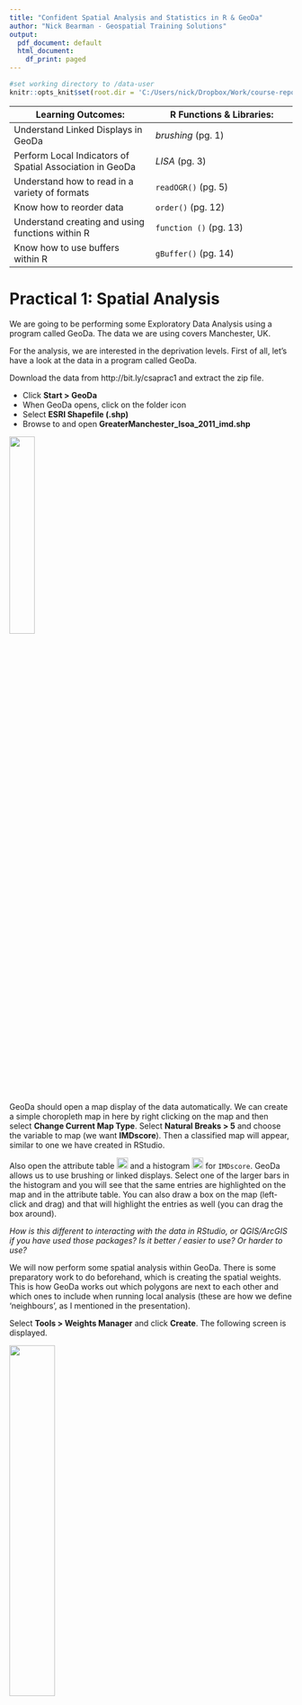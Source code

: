 ```yaml
---
title: "Confident Spatial Analysis and Statistics in R & GeoDa"
author: "Nick Bearman - Geospatial Training Solutions"
output:
  pdf_document: default
  html_document:
    df_print: paged
---
```


```r
#set working directory to /data-user
knitr::opts_knit$set(root.dir = 'C:/Users/nick/Dropbox/Work/course-repos/04-confident-spatial-analysis-r-geoda/data-user')
```

Learning Outcomes: | R Functions & Libraries:  
-------- | --------  
Understand Linked Displays in GeoDa  |  *brushing* (pg. 1)  
Perform Local Indicators of Spatial Association in GeoDa | *LISA* (pg. 3)   
Understand how to read in a variety of formats | `readOGR()` (pg. 5)  
Know how to reorder data | `order()` (pg. 12) 
Understand creating and using functions within R | `function ()` (pg. 13)    
Know how to use buffers within R  | `gBuffer()` (pg. 14)   
<!-- Tables have a max line length, if it is too long, the table gets shrunk -->


# Practical 1: Spatial Analysis

We are going to be performing some Exploratory Data Analysis using a program called GeoDa. The data we are using covers Manchester, UK. 

For the analysis, we are interested in the deprivation levels. First of all, let's have a look at the data in a program called GeoDa.

Download the data from http://bit.ly/csaprac1 and extract the zip file. 

- Click **Start > GeoDa** 
- When GeoDa opens, click on the folder icon 
- Select **ESRI Shapefile (.shp)** 
- Browse to and open **GreaterManchester_lsoa_2011_imd.shp** 

![](images/geoda-file-open-shape-file.png){ height=30% }



GeoDa should open a map display of the data automatically. We can create a simple choropleth map in here by right clicking on the map and then select **Change Current Map Type**. Select **Natural Breaks > 5** and choose the variable to map (we want **IMDscore**). Then a classified map will appear, similar to one we have created in RStudio. 

Also open the attribute table ![Attribute Table](images/attribute-table.png){ height=20 } and a histogram ![Histogram](images/histogram.png){ height=20 } for `IMDscore`. GeoDa allows us to use brushing or linked displays. Select one of the larger bars in the histogram and you will see that the same entries are highlighted on the map and in the attribute table. You can also draw a box on the map (left-click and drag) and that will highlight the entries as well (you can drag the box around). 

*How is this different to interacting with the data in RStudio, or QGIS/ArcGIS if you have used those packages? Is it better / easier to use? Or harder to use?*

We will now perform some spatial analysis within GeoDa. There is some preparatory work to do beforehand, which is creating the spatial weights. This is how GeoDa works out which polygons are next to each other and which ones to include when running local analysis (these are how we define 'neighbours', as I mentioned in the presentation).

Select **Tools > Weights Manager** and click **Create**.  The following screen is displayed. 

![](images/weights.png){ height=40% }

- Select **Add ID Variable...** and accept the default name.  
- You now need to choose the neighbourhood weight method.  Select **Queen Contiguity** and click **Create**.  
- The neighbourhood weight matrix is saved in a file.  A suggested name is given.  This is the LSOA shape file name with a suffix of .gal.  Select **Save** and after a few seconds you should see a message **Weights file `GreaterManchester_lsoa_2011_IMD.gal` created successfully**.  
- Click **OK** on this window and **Close** on the Weights File Creation window. The Weights Manager window should show the details of the neighbours you have just selected. 

Click ![](images/histogram-button.png){ height=20 } and you can see how many neighbours each polygon has. In my data, five is the most common number of neighbours. Close this and open the **Connectivity Map**, which shows the neighbours for each polygon. Close this and the Weights Manager when you are happy with it. 

## Moran's I

We can now start to explore the spatial patterns of the model we want to develop.  Click on the **Space** item on the GeoDa menu.  First we are going to look at the global indicator of spatial autocorrelation.  Select the first menu item **Univariate Moran's I**.  A list of variables is displayed.  Choose the `IMDscore` variable.  Select the weights file we created earlier. 

![](images/morans-i.png){ height=40% }

A new window opens with a scatterplot of the IMDscore variable and the lagged IMDscore variable.  The lagged IMDscore variable is the value of the IMD Score for the selected neighbourhood and its neighbours as defined when we set the spatial weights.  The scatter-plot suggests a positive correlation between the variables.  This means that there is a weak positive spatial autocorrelation. It has a value of 0.253 confirming this positive spatial autocorrelation. We will now look at the local indicators of spatial association.  

## Local Indicators of Spatial Association (LISA)

- Select **Space > Univariate Local Moran's I**. 
- Select the `IMDscore` variable from the list displayed and select the weights file used earlier (it should be selected automatically). 
- A screen with three checkboxes is shown.  Check all three and click **OK**.  A number of windows are produced. 
- The scatterplot is the same as we produced in the previous section. The two maps shown below are produced.  You will probably need to expand them to full screen to see the legends and patterns displayed. 

![](images/lisa.png){ height=35% }

The first map shows the extent to which neighbouring areas are clustered:  
  
- red areas are neighbourhoods with a high proportion of deprived areas surrounded by similar neighbourhoods 
- darker blue areas are neighbourhoods with a low proportion of deprived areas surrounded by similar neighbourhoods 
- lighter blue areas are neighbourhoods with a low proportion of deprived areas surrounded by neighbourhoods with a high proportion of deprived areas 
- pink areas are neighbourhoods with a high proportion of deprived areas surrounded by neighbourhoods with a low proportion of deprived areas 
- white areas are neighbourhoods where the surrounding neighbourhoods do not generate a statistically significant relationship. 

The second map shows the level of statistical significance.  The values are 0.05, 0.01 and 0.001.

We can see that areas of high and low deprivation cluster together.

Now that we have the clustering output, we can save these to the shapefile and then load them into R to map or to do other analysis. *Moving data from one GIS application to another is something that happens regularly with many of the projects I am working on!* 

Right click on the map and choose **Save Results**. Tick all three boxes (to save all of the results). This will create a new variable in the shapefile for each of the results we are saving. It should look like this:

![](images/save-lisa.png){ height=20% }

Open the attribute table within GeoDa ![](images/attribute-table.png){ height=20 } and you can see the three new variables on the right hand side of the table. Click the Save button ![](images/save.png){ height=20 } to save the updated shapefile. 

## Moran's I in R (optional exercise)

We can also perform the same analysis in R. Load this shapefile back into RStudio. We need to use the `SP` library for these commands.  

```r
#load library
  library(rgdal)
#read in file
  GreaterManchester_lsoa_2011_imd <- readOGR(".", "GreaterManchester_lsoa_2011_imd")
```

Your data should look like this:

```r
head(GreaterManchester_lsoa_2011_imd@data)
```

To do the Moran's I analysis, we need another library:

```r
#load the library
  library(spdep)
#work out the neighbours
  GreaterManchester_lsoa_nb <- poly2nb(GreaterManchester_lsoa_2011_imd)
#reformat the list of neighbours to a weight matrix
  GreaterManchester_lsoa_lw <- nb2listw(GreaterManchester_lsoa_nb)
#run the test
  moran.test(GreaterManchester_lsoa_2011_imd@data$IMDscore, GreaterManchester_lsoa_lw)
```

This gives us the Moran's I statistic, as well as some associated variables. It is possible to run a whole range of analysis, which goes beyond the scope of this course. 

*Very recently, there is now a R library that allows us to do some of the GeoDa analysis in R - have a look at https://geodacenter.github.io/rgeoda/.*

# Practical 2: Mapping and R/RStudio Recap

We are going to be looking at a range of data for Greater Manchester and we'll be using both RStudio and GeoDa. 

This is a good time to remind you about using scripts (i.e. make sure you use one!). It's also a good idea to use the project facility within RStudio. To do this, open RStudio, click **File > New Project...**. Then click **New Directory > Empty Project**, select a folder (e.g. Documents) and then type a new folder name where the project will be saved. Finally click **Create Project**. This will be your working directory. 

### Plotting maps using `sf`

First, let's load the libraries we need. 

```r
library(sf)
library(tmap)
```

Next, read in some data and plot the data.

```r
#read in data (download from OneDrive)
  manchester_lsoa <- st_read("GreaterManchester_lsoa_2011.shp")
  
```

```r
#plot data
  qtm(manchester_lsoa)
```

Each LSOA has a code and a name, we are looking at a range of IMD values; we need to join the spatial data to the attribute data. Download the IMD data from **http://bit.ly/2kFAlex** (or https://www.gov.uk/government/uploads/system/uploads/attachment_data/file/467774/File_7_ID_2015_All_ranks__deciles_and_scores_for_the_Indices_of_Deprivation__and_population_denominators.csv). This file contains the IMD data for 2015 for all LSOAs in England.

*There are 3 measures in this data - the IMD score, rank and decile. We will primarily be using the score, where the area with the highest score is the most deprived (with a rank of 1 and in the first decile).*

Download the CSV file to your working directory, rename it to something more sensible and read it in:

*Renaming files with long names to a much shorter file name is a good way of avoiding typos.*

```r
imd <- read.csv("File_7_ID_2015_All_ranks__deciles_and_scores_for_the_Indices_of_Deprivation__and_population_denominators.csv", header = TRUE)
```

```r
imd <- read.csv("imd.csv", header = TRUE)
```

Using `head(imd)` we can see some of the field names are rather long. Shorten them in RStudio (using the code below). For the moment we only need the IMD Score, Rank and Decile fields. Delete the others and we can always add them back in later if we need them *(this is an advantage of having a well-commented script!)*. 

```r
#delete columns we don't need
  imd <- imd[,1:7]
#rename columns
colnames(imd) <- c("LSOAcode","LSOAname","LADcode","LADname","IMDscore","IMDrank","IMDdecile")
```

Next, we need to join the data together. 

```r
manchester_lsoa <- merge(manchester_lsoa, imd, by.x="CODE", by.y="LSOAcode")
```

You should have something like this:

```r
head(manchester_lsoa)
```

We can also now plot the IMD score across Greater Manchester, using `tmap` (this code should be familiar to you!):

```r
#load library
  library(tmap)
#using tmap
  tm_shape(manchester_lsoa) +
    tm_polygons("IMDscore", title = "IMD Score", palette = "Blues", style = "jenks") +
    tm_layout(legend.title.size = 0.8)
```

### Plotting maps using `sp`

We can also use `sp` instead of `sf`:

First, let's load one of the libraries we need (install it if you don't have it already). 

```r
library(rgdal)
```

Next, read in some data and plot the data.

```r
#read in data
  manchester_lsoa <- readOGR(".", "GreaterManchester_lsoa_2011")
```

```r
#plot data
  plot(manchester_lsoa)
```

We can use the same `imd.csv` file from earlier:

```r
imd <- read.csv("File_7_ID_2015_All_ranks__deciles_and_scores_for_the_Indices_of_Deprivation__and_population_denominators.csv", header = TRUE)
```

```r
imd <- read.csv("imd.csv", header = TRUE)
```

```r
#delete columns we don't need
  imd <- imd[,1:7]
#rename columns
colnames(imd) <- c("LSOAcode","LSOAname","LADcode","LADname","IMDscore","IMDrank","IMDdecile")
```

Next, we need to join the data together. Note how the code is slightly different:

```r
manchester_lsoa@data <- merge(manchester_lsoa@data,imd,by.x="CODE",by.y="LSOAcode", all.x=TRUE)
```

You should have something like this:

```r
head(manchester_lsoa@data)
```

We can also now plot the IMD score across Greater Manchester, using `tmap` (this code should be familiar to you!):

```r
#load library
  library(tmap)
#using tmap
  tm_shape(manchester_lsoa) +
    tm_polygons("IMDscore", title = "IMD Score", palette = "Blues", style = "jenks") +
    tm_layout(legend.title.size = 0.8)
```

**Make sure you are happy with the code you have used. Check the glossary, help in RStudio (`?functionname`) or Google for any functions you have not come across before.**

### Plotting the map using `base` R (optional exercise)

We can also plot the data with the code using the base `plot()` command, not making use of the `tmap` library:

```r
#load libraries
  library(maptools)
  library(classInt)
  library(RColorBrewer)
#select variable to map
  var <- manchester_lsoa@data[,"IMDscore"]
#set colours & breaks
  breaks <- classIntervals(var, n = 6, style = "fisher")
  my_colours <- brewer.pal(6, "Blues")
#plot map
  plot(manchester_lsoa, col = my_colours[findInterval(var, breaks$brks, all.inside = TRUE)], 
       axes = FALSE, border = rgb(0.8,0.8,0.8,0)) 
  #the 4th parameter in the RGB value is transparency and 
  #0 means transparent (so we don't get a border at all).
#draw legend
  legend(x = 350382, y = 392310, legend = leglabs(breaks$brks), fill = my_colours, 
         bty = "n", cex = 0.7)
#add a title
  title("Greater Manchester: IMD 2015 Score by LSOA")
```

Now we have a map of IMD by LSOA in Greater Manchester. 




# Practical 3: Spatial Decision Making

Public transport has an important role to play in tackling deprivation. We can use RStudio to see where the trams in Manchester run and how they relate to deprived areas. 

Firstly, we need to load some libraries (`sf` and `tmap`) and a new one - `tidyverse`. Remember to install it if you need to. Then we need to read in and join the LSOA data. 

```r
library(sf)
library(tmap)
library(tidyverse)
#read in manchester LSOA data
  manchester_lsoa <- st_read("GreaterManchester_lsoa_2011.shp")
#join IMD data
  imd <- read.csv("imd.csv", header = TRUE)
  #delete columns we don't need
  imd <- imd[,1:7]
  #rename columns
  colnames(imd) <- c("LSOAcode","LSOAname","LADcode","LADname","IMDscore","IMDrank","IMDdecile")
  head(imd)
  manchester_lsoa <- merge(manchester_lsoa, imd, by.x = "CODE", by.y = "LSOAcode")
  head(manchester_lsoa)
```
  
Secondly, load the tramline data, available as a GeoJSON file. This is a different type of file to a shape file and is an XML based format (open it in Notepad if you are interested in how it is structured). `readOGR()` can read all sorts of file formats, so we can adapt the code easily.   
  
```r
  #download data
  download.file("http://www.nickbearman.me.uk/data/r/tram.zip","tram.zip")
#unzip
  unzip("tram.zip")
#read in tramline data
  tramlines <- st_read(dsn = "tramlines.geojson")
```

We also need the tram stations, which are only available as a CSV file with Eastings and Northings. 

```r
#read in CSV with tram station locations
  tram_stations_CSV <- read.csv("metrolink-stations.csv", header = TRUE)
```

Read the CSV file in (`metrolink-stations.csv`) and it should look like this:

```r
head(tram_stations_CSV)
```

We now need to convert this to a `sf` layer, like we did with the crime data in the Introduction course. 

From `head(tram_stations_CSV)`, we can see that the data consists of a number of columns, each with a heading. Two of these are called **X** and **Y**. These are the columns that give the coordinates (Eastings and Northings, as they are in BNG) of each station in the data you have just downloaded. There are also other columns, with various information. At the moment, the data is just in a data frame object - not any kind of spatial object.  To turn it into a spatial layer, enter the following:

```r
#make as a sf layer
tram_stations <- st_as_sf(tram_stations_CSV, coords = c('X', 'Y'), crs = 27700)
```

This function `st_as_sf() is a generic function allowing us to create `sf` objects. In this case it takes the `tram_stations_CSV` variable, extracts the coodinates `coords = c('X', 'Y')` and sets the CRS to British National Grid ` crs = 27700`. 

Try `head(tram_stations)` to see the attribute table, similar to earlier. 

We can also plot the data, on top of the Greater Manchester LSOAs. 

```r
#plot just tram stations
tm_shape(tram_stations) +
  tm_dots(tram_stations, size = 0.1, shape = 19, col = "darkred") 
#plot tram stations and LSOAs
tm_shape(tram_stations) +
  tm_dots(tram_stations, size = 0.1, shape = 19, col = "darkred") + 
  tm_shape(manchester_lsoa) +
  tm_borders()

```

We can see what the deprivation level is at each tram station, using a point in polygon analysis. The points are the tram stations and the polygons are the LSOAs. 

```r
#spatial join
stations_in_LSOA <- st_join(tram_stations, manchester_lsoa)

#view the data
stations_in_LSOA %>% View()
# the %>% (known as a pipe) is a piece of code from the tidyverse
```

At the moment, we have just picked one tram stations for reach LSOA. Most LSOAs only have one tram station in them, so this isn't a problem. However some LSOAs have more than on tram station in them. We can see this by counting how many tram stations are in each LSOA:

```r
#count stations in LSOA
stations_in_LSOA_count <- count(as_tibble(stations_in_LSOA), LSOAname) %>%
  print()
```

This will output the data to the console. If we want it in a view tab, do this:

```r
#count stations in LSOA
stations_in_LSOA_count <- count(as_tibble(stations_in_LSOA), LSOAname) %>%
  View()
```

Have a look in `stations_in_LSOA` for the LSOA `Trafford 004D` - you can see it is listed twice. For the moment we are just going to ignore this - but it is an issue with our analysis, and we will come back to it layer on.

Using the pipe `%>%` doesn't actually save the variable - it temporarily creates it and sends it to the `View()` function (in our case). However we need to use `stations_in_LSOA_count` later, so make sure you create it:

```r
#count stations in LSOA
stations_in_LSOA_count <- count(as_tibble(stations_in_LSOA), LSOAname)
```

## Reordering data

There is an `order()` function in R that allows us to reorder data. This is particularly useful if we want to display the 10 most and 10 least deprived stations! This code below creates a new variable with the data in a different order.

```r
stations_in_LSOA <- stations_in_LSOA[order(stations_in_LSOA$IMDscore, decreasing = TRUE), ]
```

We can then plot the top and bottom 10 stations:

```r
#stations
tm_shape(stations_in_LSOA) +
  tm_dots(stations_in_LSOA, size = 0.1, shape = 19, col = "darkred") 

#show top / bottom stations
tm_shape(stations_in_LSOA) +
  tm_dots(stations_in_LSOA, size = 0.1, shape = 19, col = "darkred") +
  tm_shape(stations_in_LSOA[1:10,]) +
  tm_dots(stations_in_LSOA[1:10,], size = 0.1, shape = 19, col = "red") +
  tm_shape(stations_in_LSOA[82:92,]) +
  tm_dots(stations_in_LSOA[82:92,], size = 0.1, shape = 19, col = "blue") 
```
  
So, which tram stop is the most deprived? and which is the least deprived?
  
```r
#most deprived
stations_in_LSOA[1,]
#least deprived
stations_in_LSOA[92,]
```

<!-- DROPPED STILL SP
## Creating a Function (optional exercise)

The code for doing a spatial join can easily be turned into a function within R. A function allows us to repeat a section of code with different data, without having to type out all of the lines again. This also hides some of the complexity from the user. For example, if we wanted to do a spatial join between railway stations and LSOAs, we could just substitute railway stations for trams. A function we have written ourselves works exactly the same way as many other functions we have used (`read.csv()`, `readOGR()`, etc.). Running a `SpatialJoin()` function we have written would look a bit like this:

```r
tram_stations_joined <- SpatialJoin(tram_stations, manchester_lsoa)
```

Where `tram_stations` and `manchester_lsoa` are the parameters, `SpatialJoin` the function name and `tram_stations_joined` the output. Currently, if you ran the line above, R would give an error message, as it doesn't know what that function is. To create the function (and it will appear in the environment list on the right) run this code:

```r
#function to join points with the attribute data of the polygons they overlay
SpatialJoin <- function(pts, polys) {
  #error checking
    if (!inherits(polys, "SpatialPolygonsDataFrame")) 
        stop("MUST BE SP SpatialPolygonsDataFrame OBJECT")
    if ((inherits(pts, "SpatialPointsDataFrame") | inherits(pts, "SpatialPoints")) == FALSE) 
        stop("Must be sp SpatialPointsDataFrame object")
  #extract points in overlay
    z <- pts[!is.na(over(pts, geometry(polys))),]
  #join attribute data  
    z@data <- data.frame(z@data, na.omit(over(pts,polys)) )
  #update projection
    z@proj4string <- pts@proj4string
  #return z
    z
}     
```

In a function it is common to use generic terms to refer to the inputs and outputs (e.g. pts, polys, z), because the function doesn't know (or care) whether we are dealing with tram stations or railway stations - it just cares that it is a point (or polygon) layer. 

This is where error checking comes in, which is what takes up the first half of the function. These check whether the poly variable is a polygon and the pts variable a points layer. If they are not, it will stop running and generate an error message. Try creating the function and running it. 

We can then repeat the process of working out which train station is the most and least deprived. The train stations for Manchester are included in the tram.zip file as `rail-stations.geojson` (originally from https://data.gov.uk/dataset/metrolink-and-rail-stations). Try writing the code to read the data in, join it, reorder it and display it on the map. 


-->

## Tram Stop Buffers

Currently we have been looking at just the LSOA each tram stop is within. However we could look at the LSOAs that are within a set distance (for example a 15 minute walk) of each tram stop. Why do you think we might we want to do this?

For this, we need to use a buffer - a circle of a set distance around each tram stop. At a speed of 3 mph, this is equal to about 1.2km. We can use the `st_buffer` function. 

```r
#plot the tram stations
  qtm(tram_stations)
#calculate the buffer (distance is 1200 meters)
  tram_stations_1200_buffer <- st_buffer(tram_stations, 1200)
#plot the buffer
  qtm(tram_stations_1200_buffer)
```

We now have the buffers (the circles) for each tram station. There are a number of different ways we can look at how the buffers and LSOAs relate to one another. We are going to look at a quite simple approach - convert the LSOAs to points and for each buffer take the average deprivation level of the LSOAs within the buffer. 

**There are a number of limitations with this method and this is something to think about as you work through this process: how could you do the analysis differently in the future?**

First, we need to convert the LSOA polygons into points. Fortunately, there is a function (`st_centroid()`) which will do this for us. This calculates the centre point (centroid) for each LSOA. The function creates a `sf` data frame.

```r
#convert polygons to points  
  manchester_lsoa_points <- st_centroid(manchester_lsoa) 
#plot points
  qtm(manchester_lsoa_points)
#plot points and LSOA
  tm_shape(manchester_lsoa) +
  tm_borders(col = "red") +
  tm_shape(manchester_lsoa_points) +
  tm_dots(manchester_lsoa_points, size = 0.1, shape = 19, col = "darkred") 
```

We also still have the IMD data in the variable:

```r
View(manchester_lsoa_points)
```

Now we have the train stations buffers as polygons and the LSOAs as points (as shown in the plot above). We can do the overlay manually by plotting the different data sets on top of one another. 

```r
#map of one station buffer with LSOA points in it
tm_shape(tram_stations_1200_buffer[1,]) +
  tm_borders(col = "red") +
  tm_shape(manchester_lsoa_points) +
  tm_dots(manchester_lsoa_points, size = 0.1, shape = 19, col = "darkred") 
```

However, to link the two we need to do a spatial join. This is similar to what we did earlier. 

```r
#st_join is a left join
#join each station to the LSOAs within the buffer
  tram_stations_IMD <- st_join(tram_stations_1200_buffer, manchester_lsoa_points)
  View(tram_stations_IMD)
```

Each station (`tram_stations_1200_buffer`) is listed multiple times - one for each LSOA (`manchester_lsoa_points`) which falls within the buffer. We can group this:

```r
#group by Station, take average IMDscore. 
  station_LSOA_IMD <- tram_stations_IMD %>% group_by(Label_Text) %>% summarise(mean(IMDscore)) 
#view the average IMD score for each station
View(station_LSOA_IMD)
qtm(station_LSOA_IMD)
```

Now we have each station buffer listed once, with the average IMD score (`mean(IMDscore)`). Currently they are still the buffers, which won't make sense to map, so we can convert them back to points (centriods):

```r
#still buffers (of each station), so convert to points (centriods)
station_LSOA_IMD_pt <- st_centroid(station_LSOA_IMD)
qtm(station_LSOA_IMD_pt)
```

Now we can map them:

```r
tm_shape(tram_stations_1200_buffer) +
  tm_borders(col = "red") +
  tm_shape(station_LSOA_IMD_pt) +
  tm_dots(station_LSOA_IMD_pt, size = 0.1, shape = 19, col = "darkred")
```

We can then reorder them, and map them according to the IMD:

```r
#reorder, most deprived at the top
station_LSOA_IMD_pt_ordered <- station_LSOA_IMD_pt[order(station_LSOA_IMD_pt$`mean(IMDscore)`, decreasing = TRUE), ]

head(station_LSOA_IMD_pt_ordered)

#plot map of average IMD score by station (top 10 in Red, bottom 10 in Blue)
tm_shape(station_LSOA_IMD_pt_ordered) +
  tm_dots(station_LSOA_IMD_pt_ordered, size = 0.1, shape = 19, col = "darkred") +
  tm_shape(station_LSOA_IMD_pt_ordered[1:10,]) +
  tm_dots(station_LSOA_IMD_pt_ordered[1:10,], size = 0.1, shape = 19, col = "red") +
  tm_shape(station_LSOA_IMD_pt_ordered[81:91,]) +
  tm_dots(station_LSOA_IMD_pt_ordered[81:91,], size = 0.1, shape = 19, col = "blue") 
```


We now have the average deprivation for each tram stop. **How is this different to our previous measure? What are the limitations?** 
  
- Discuss your results with a neighbour. How could the deprivation be calculated differently? 
- Try running the analysis with a different buffer. How easy is this within R compared to another GIS? 
- How about doing a polygon polygon overlay? How easy is this in R compared to another GIS? *See http://gis.stackexchange.com/questions/140504/extracting-intersection-areas-in-r for some interesting suggestions.*


## Future Developments (optional exercise)

We can extend this principle to look at groups of tram stops (either using just the stop location, or the buffer approach. For example, let's say there are some prospective new tram routes which could be built (see `future_tramlines` and `future_tramstops`).

We need to decide which route is the most important. For this exercise we are going to say that the route that gives access to the most deprived area(s) will be our recommended route (obviously there are many other factors that could be involved!). 

**Analyse the prospective new routes to see which reaches the areas with highest deprivation levels.**


-----

# Practical 3: Spatial Decision Making - SP Version

Public transport has an important role to play in tackling deprivation. We can use RStudio to see where the trams in Manchester run and how they relate to deprived areas. 

Firstly, load the tramline data, available as a GeoJSON file. This is a different type of file to a shape file and is an XML based format (open it in Notepad if you are interested in how it is structured). `readOGR()` can read all sorts of file formats, so we can adapt the code easily. 

```r
library(rgdal)
#read in and join manchester data
  manchester_lsoa <- readOGR(".", "GreaterManchester_lsoa_2011")
imd <- read.csv("imd.csv", header = TRUE)
  #delete columns we don't need
  imd <- imd[,1:7]
#rename columns
colnames(imd) <- c("LSOAcode","LSOAname","LADcode","LADname","IMDscore","IMDrank","IMDdecile")
  manchester_lsoa@data <- merge(manchester_lsoa@data,imd,by.x="CODE",by.y="LSOAcode", all.x=TRUE)
  head(manchester_lsoa@data)
  
#download data
  download.file("http://www.nickbearman.me.uk/data/r/tram.zip","tram.zip")
#unzip
  unzip("tram.zip")
#read in tramline data
  tramlines <- readOGR(dsn = "tramlines.geojson")
#if this doesn't work, try:
# tramlines <- readOGR(dsn = "tramlines.geojson", layer="OGRGeoJSON")
```

We also need the tram stations, which are only available as a CSV file with Eastings and Northings. 

```r
#read in CSV with tram station locations
  tram_stations_CSV <- read.csv("metrolink-stations.csv", header = TRUE)
```

Read the CSV file in (metrolink-stations.csv) and it should look like this:

```r
head(tram_stations_CSV)
```

We now need to convert this to a `SpatialPointsDataFrame`, like with the crime data in the Introduction course. 

From `head(tram_stations_CSV)`, we can see that the data consists of a number of columns, each with a heading. Two of these are called **X** and **Y**. These are the columns that give the coordinates (Eastings and Northings, as they are in BNG) of each station in the data you have just downloaded. There are also other columns, with various information. At the moment, the data is just in a data frame object - not any kind of spatial object.  To turn it into a SpatialPointsDataFrame, enter the following:

```r
#extract coordinates
  coords <- cbind(Easting = tram_stations_CSV$X, Northing = tram_stations_CSV$Y)
#create spatialPointsDataFrame, removing coordinates from the @data element
#we can use the same projection information as manchester_lsoa as we know it is identical
  tram_stations <- SpatialPointsDataFrame(coords, tram_stations_CSV[, -(1:2)], 
                                    proj4string = manchester_lsoa@proj4string)
```

This creates a ```SpatialPointsDataFrame``` object. This second line (starting `coords`) prepares the coordinates into a form that the ```SpatialPointsDataFrame``` can use. The ```SpatialPointsDataFrame``` function on the forth line takes three arguments - the first is coordinates, created in the line above. The second argument is the data frame **minus** (i.e. not including) columns 1 and 2 - this is what ```-(1:2)``` indicates.  These columns provide all the non-geographical data from the data frame.  The third is the coordinate system that the data is currently in (British National Grid). The resulting object ```tram_stations``` is a spatial points geographical shape object,  whose points are each recorded crime in the data set you download.  

Try `head(tram_stations@data)` to see the attribute table, similar to earlier. 

We can also plot the data, on top of the Greater Manchester LSOAs. Note the change in colour (`col`) and size (`cex` for points and `lwd` for lines), to make the lines and stations more visible. We can also use different symbols, by substituting in `pch = 1` for `pch="."`. Try searching in Google "R plot pch" and see what the different options are. 

```r
#plot LSOAs
plot(manchester_lsoa)
#plot tram lines, in blue
plot(tramlines, col = "blue", lwd = 5, add = TRUE)
#plot stations, in red
plot(tram_stations, pch = ".", col = "red", cex = 5, add = TRUE)
```

We can see what the deprivation level is at each tram station, using a point in polygon analysis. The points are the tram stations and the polygons are the LSOAs. 

```r
# This is another R package, allowing GIS overlay operations
  library(rgeos) 
# this extracts the tram stations that are over the LSOAs (all of them in our case)
  z <- tram_stations[!is.na(over(tram_stations, geometry(manchester_lsoa))),]
# this takes the attribute data from the LSOA that contain the tram_stations, 
  #and adds it to the data frame of z     
    z@data <- data.frame(z@data, na.omit(over(tram_stations, manchester_lsoa)))
#this copies the project from tram_stations to z    
    z@proj4string <- tram_stations@proj4string
#copy z to tram_stations_joined
    tram_stations_joined <- z
#preview data
    head(tram_stations_joined)
```

Z is just a temporary variable to hold the updated tram_stations information. If we wanted to be tidy, we should really delete the z variable when we have finished: `rm(z)` 

## Reordering data

There is an `order()` function in R that allows us to reorder data. This is particularly useful if we want to display the 10 most and 10 least deprived stations! This code below creates a new variable with the data in a different order.

```r
tram_stations_joined_reordered <- 
  tram_stations_joined[order(tram_stations_joined@data$IMDscore, decreasing = TRUE),]
```

We can then plot the top and bottom 10 stations:

```r
plot(tram_stations_joined_reordered[1:10,], col = "red")
plot(tram_stations_joined_reordered[81:91,], col = "blue", add = TRUE)
```
  
So, which tram stop is the most deprived? and which is the least deprived?
  
```r
#most deprived
tram_stations_joined_reordered[1,]
#least deprived
tram_stations_joined_reordered[91,]
```

Can you create a map similar to this (see over), with the 10 most deprived stations in red and the top 10 least deprived stations in blue as well as identifying the most and least deprived stations? As an optional extra, see if you can include an appropriate legend and title.

```r
plot(tramlines)
plot(tram_stations, pch=".", cex = 3, add = TRUE)
plot(tram_stations_joined_reordered[1:10,], pch=".", cex = 5, col = "red", add = TRUE)
plot(tram_stations_joined_reordered[81:91,], pch=".", cex = 5, col = "blue", add = TRUE)
plot(tram_stations_joined_reordered[1,], pch=".", cex = 9, col = "red", add = TRUE)
plot(tram_stations_joined_reordered[91,], pch=".", cex = 9, col = "blue", add = TRUE)
```

## Creating a Function (optional exercise)

The code for doing a spatial join can easily be turned into a function within R. A function allows us to repeat a section of code with different data, without having to type out all of the lines again. This also hides some of the complexity from the user. For example, if we wanted to do a spatial join between railway stations and LSOAs, we could just substitute railway stations for trams. A function we have written ourselves works exactly the same way as many other functions we have used (`read.csv()`, `readOGR()`, etc.). Running a `SpatialJoin()` function we have written would look a bit like this:

```r
tram_stations_joined <- SpatialJoin(tram_stations, manchester_lsoa)
```

Where `tram_stations` and `manchester_lsoa` are the parameters, `SpatialJoin` the function name and `tram_stations_joined` the output. Currently, if you ran the line above, R would give an error message, as it doesn't know what that function is. To create the function (and it will appear in the environment list on the right) run this code:

```r
#function to join points with the attribute data of the polygons they overlay
SpatialJoin <- function(pts, polys) {
  #error checking
    if (!inherits(polys, "SpatialPolygonsDataFrame")) 
        stop("MUST BE SP SpatialPolygonsDataFrame OBJECT")
    if ((inherits(pts, "SpatialPointsDataFrame") | inherits(pts, "SpatialPoints")) == FALSE) 
        stop("Must be sp SpatialPointsDataFrame object")
  #extract points in overlay
    z <- pts[!is.na(over(pts, geometry(polys))),]
  #join attribute data  
    z@data <- data.frame(z@data, na.omit(over(pts,polys)) )
  #update projection
    z@proj4string <- pts@proj4string
  #return z
    z
}     
```

In a function it is common to use generic terms to refer to the inputs and outputs (e.g. pts, polys, z), because the function doesn't know (or care) whether we are dealing with tram stations or railway stations - it just cares that it is a point (or polygon) layer. 

This is where error checking comes in, which is what takes up the first half of the function. These check whether the poly variable is a polygon and the pts variable a points layer. If they are not, it will stop running and generate an error message. Try creating the function and running it. 

We can then repeat the process of working out which train station is the most and least deprived. The train stations for Manchester are included in the tram.zip file as `rail-stations.geojson` (originally from https://data.gov.uk/dataset/metrolink-and-rail-stations). Try writing the code to read the data in, join it, reorder it and display it on the map. 


## Tram Stop Buffers

Currently we have been looking at just the LSOA each tram stop is within. However we could look at the LSOAs that are within a set distance (for example a 15 minute walk) of each tram stop. Why do you think we might we want to do this?

For this, we need to use a buffer - a circle of a set distance around each tram stop. At a speed of 3 mph, this is equal to about 1.2km. We can use the `gBuffer` function, from the `rgeos` library. 

```r
#plot the tram stations
  plot(tram_stations_joined)
#calculate the buffer (distance is 1200 meters)
  tram_stations_joined_buffer <- gBuffer(tram_stations_joined, width = 1200, byid = TRUE)
#plot the buffer (add to existing plot)
  plot(tram_stations_joined_buffer, add = TRUE)
```

We now have the buffers (the circles) for each tram station. There are a number of different ways we can look at how the buffers and LSOAs relate to one another. We are going to look at a quite simple approach - convert the LSOAs to points and for each buffer take the average deprivation level of the LSOAs within the buffer. 

**There are a number of limitations with this method and this is something to think about as you work through this process: how could you do the analysis differently in the future?**

First, we need to convert the LSOA polygons into points. Fortunately, there is a function (`gCentroid()`) which is part of the `rgeos` package which will do this for us. This calculates the centre point (centroid) for each LSOA. The function creates a `SpatialPoints` variable, which doesn't have an attribute table (`@data`), so we need to copy this over manually.

```r
#convert polygons to points  
  manchester_lsoa_points <- gCentroid(manchester_lsoa, byid = TRUE)  
  plot(manchester_lsoa_points)
#create coordinates
  coords = data.frame(manchester_lsoa_points@coords[,1:2])
#create SpatialPointsDataFrame using coords and data
  manchester_lsoa_points <- SpatialPointsDataFrame(coords, data=data.frame(
    manchester_lsoa@data$IMDscore), proj4string= manchester_lsoa@proj4string)
#plot points  
  plot(manchester_lsoa_points)
#show head
  head(manchester_lsoa_points@data)
#plot first tram station
  plot(tram_stations_joined_buffer[1,])  
#plot lsoa points on top
  plot(manchester_lsoa_points, add = TRUE)  
```

Now we have the train stations buffers as polygons and the LSOAs as points (as shown in the plot above). We can do the overlay manually by plotting the different data sets on top of one another (as we did above). However, R is unable to link each tramstop with the LSOAs within the buffer. For this we need to get R to do the overlay and save the associated information - i.e. the average IMD score for each tram station, based on the buffer. 

```r
#Create point in polygon list
  o <- over(tram_stations_joined_buffer,manchester_lsoa_points,returnList=TRUE)
#View length of the list
  length(o)
#If we examine the object o, we will see also see that this comprises a list of dataframes. 
#The summary function tells you about an object - head, is used to wrap around the function 
#so only the first six elements are shown
  head(summary(o))
#View an item from the list (in this case sixth) (i.e. the sixth tram station and all of 
#the LSOAs that are linked with it)
  o[[6]]
#get a list of those LSOAs that are within this buffer using the rownames
#make them numeric
  row_o <- as.numeric(rownames(o[[6]]))
#plot tram station buffer number 6
  plot(tram_stations_joined_buffer[6,])
#Plot all the LSOA centroids
  plot(manchester_lsoa_points,pch=19,cex=.5,col="#7F7F7F",add=TRUE)
#Plot those LSOA centroids which are inside the buffer - i.e. we use the row_o to select the rows
  plot(manchester_lsoa_points[row_o,],pch=15,cex=1,col="#FF4500",add=TRUE)
```

This shows the tram station buffer (the circle), all of the LSOA centroids (grey dots) and those LSOA centroids within the buffer (red squares). For each tram buffer, we need to calculate the average IMD score, as we are likely to have a range of deprivation levels within the tram station buffer. The `colMeans()` function will calculate the mean value for each column (as you might have guessed!). We want to do this for each tram station buffer and the `lapply()` function allows us to do this - to apply a function (`colMeans()`) across the list of tram station buffers. We can then join this back onto the tram_stations data frame. 

```r
  average_deprivation <- lapply(o, colMeans)
#View the first six items from the list
  average_deprivation[1:6]
#collapse list back into a normal data frame
  tram_deprivation <- data.frame(matrix(unlist(average_deprivation),
                                        nrow=length(average_deprivation), byrow=T))
#Change the column names to something sensible
  colnames(tram_deprivation) <- c("average_deprivation")
#This should look like
  head(tram_deprivation)
#Join - the ordering has not been changed so this is valid
  tram_stations@data <- cbind(tram_stations@data,tram_deprivation)
#show data
  head(tram_stations@data)
```  

We now have the average deprivation for each tram stop. **How is this different to our previous measure? What are the limitations?** Plot a map of your results. 
  
- Discuss your results with a neighbour. How could the deprivation be calculated differently? 
- Try running the analysis with a different buffer. How easy is this within R compared to another GIS? 
- How about doing a polygon polygon overlay? How easy is this in R compared to another GIS? *See http://gis.stackexchange.com/questions/140504/extracting-intersection-areas-in-r for some interesting suggestions.*

*If you want to install additional libraries, you can do this, but on centrally managed machines, it will only install onto that machine, so if you use a different machine you may need to rerun the installation command.*

## Future Developments (optional exercise)

We can extend this principle to look at groups of tram stops (either using just the stop location, or the buffer approach. For example, let's say there are some prospective new tram routes which could be built (see `future_tramlines` and `future_tramstops`).

We need to decide which route is the most important. For this exercise we are going to say that the route that gives access to the most deprived area(s) will be our recommended route (obviously there are many other factors that could be involved!). 

**Analyse the prospective new routes to see which reaches the areas with highest deprivation levels.**



-----  
  
  
This practical was written using R 4.2.0 (2022-04-22) and RStudio 2022.02.3 by Dr. Nick Bearman (nick@geospatialtrainingsolutions.co.uk). It has also been tested in R 4.2.0 (2022-04-22) and RStudio 2022.02.3 (RStudio Cloud).

This work (Confident Spatial Analysis and Statistics in R & GeoDa) is licensed under the Creative Commons Attribution-NonCommercial-ShareAlike 4.0 International License. To view a copy of this license, visit http://creativecommons.org/licenses/by-nc-sa/4.0/. <img style="height:22px!important;margin-left:3px;vertical-align:text-bottom;" src="https://mirrors.creativecommons.org/presskit/icons/cc.svg?ref=chooser-v1"><img style="height:22px!important;margin-left:3px;vertical-align:text-bottom;" src="https://mirrors.creativecommons.org/presskit/icons/by.svg?ref=chooser-v1"><img style="height:22px!important;margin-left:3px;vertical-align:text-bottom;" src="https://mirrors.creativecommons.org/presskit/icons/nc.svg?ref=chooser-v1"><img style="height:22px!important;margin-left:3px;vertical-align:text-bottom;" src="https://mirrors.creativecommons.org/presskit/icons/sa.svg?ref=chooser-v1">

The latest version of the PDF is available from https://github.com/nickbearman/confident-spatial-analysis. This is v5.0 and this was created on `r format(Sys.time(), '%d %B %Y')`.


